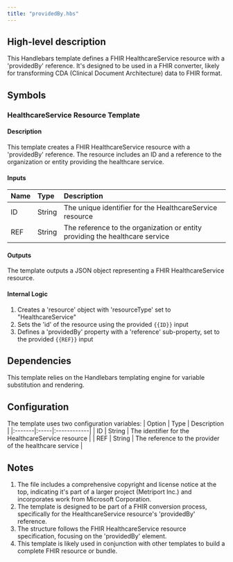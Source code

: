 ```yaml
---
title: "providedBy.hbs"
---
```


## High-level description
This Handlebars template defines a FHIR HealthcareService resource with a 'providedBy' reference. It's designed to be used in a FHIR converter, likely for transforming CDA (Clinical Document Architecture) data to FHIR format.

## Symbols

### HealthcareService Resource Template
#### Description
This template creates a FHIR HealthcareService resource with a 'providedBy' reference. The resource includes an ID and a reference to the organization or entity providing the healthcare service.

#### Inputs
| Name | Type | Description |
|:-----|:-----|:------------|
| ID | String | The unique identifier for the HealthcareService resource |
| REF | String | The reference to the organization or entity providing the healthcare service |

#### Outputs
The template outputs a JSON object representing a FHIR HealthcareService resource.

#### Internal Logic
1. Creates a 'resource' object with 'resourceType' set to "HealthcareService"
2. Sets the 'id' of the resource using the provided `{{ID}}` input
3. Defines a 'providedBy' property with a 'reference' sub-property, set to the provided `{{REF}}` input

## Dependencies
This template relies on the Handlebars templating engine for variable substitution and rendering.

## Configuration
The template uses two configuration variables:
| Option | Type | Description |
|:-------|:-----|:------------|
| ID | String | The identifier for the HealthcareService resource |
| REF | String | The reference to the provider of the healthcare service |

## Notes
1. The file includes a comprehensive copyright and license notice at the top, indicating it's part of a larger project (Metriport Inc.) and incorporates work from Microsoft Corporation.
2. The template is designed to be part of a FHIR conversion process, specifically for the HealthcareService resource's 'providedBy' reference.
3. The structure follows the FHIR HealthcareService resource specification, focusing on the 'providedBy' element.
4. This template is likely used in conjunction with other templates to build a complete FHIR resource or bundle.